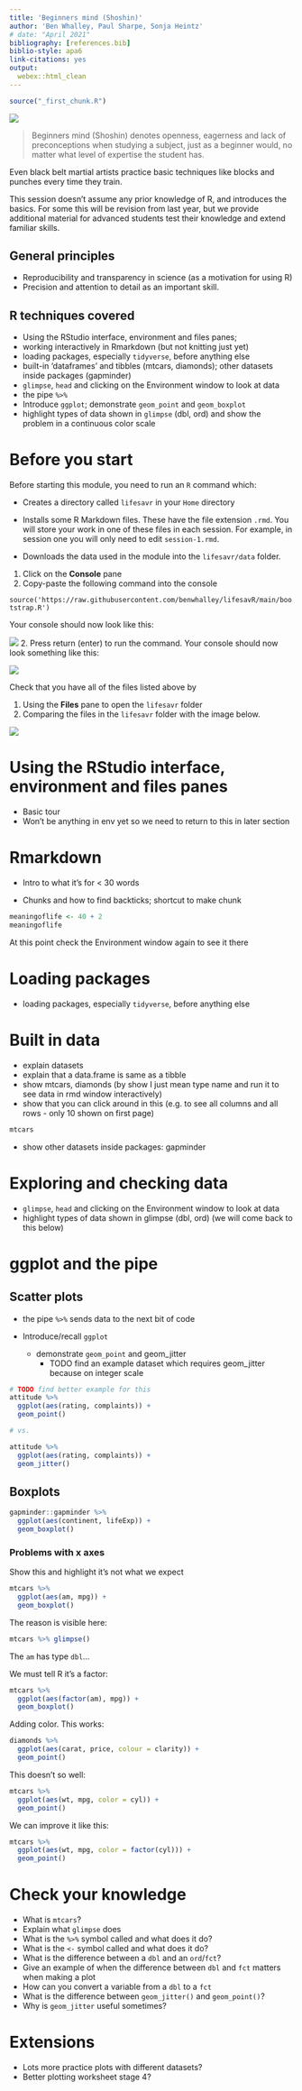 ```yaml
---
title: 'Beginners mind (Shoshin)'
author: 'Ben Whalley, Paul Sharpe, Sonja Heintz'
# date: "April 2021"
bibliography: [references.bib]
biblio-style: apa6
link-citations: yes
output:
  webex::html_clean
---
```


```r
source("_first_chunk.R")
```

![](images/shoshin.jpg)


> Beginners mind (Shoshin) denotes openness, eagerness and lack of preconceptions when studying a subject, just as a beginner would, no matter what level of expertise the student has. 

Even black belt martial artists practice basic techniques like blocks and punches every time they train. 

This session doesn't assume any prior knowledge of R, and introduces the basics. For some this will be revision from
last year, but we provide additional material for advanced students test their knowledge and extend familiar skills.

## General principles

- Reproducibility and transparency in science (as a motivation for using R)
- Precision and attention to detail as an important skill.

## R techniques covered 

- Using the RStudio interface, environment and files panes; 
- working interactively in Rmarkdown (but not knitting just yet)
- loading packages, especially `tidyverse`, before anything else
- built-in 'dataframes' and tibbles (mtcars, diamonds); other datasets inside packages (gapminder)
- `glimpse`, `head` and clicking on the Environment window to look at data
- the pipe `%>%`
- Introduce `ggplot`; demonstrate `geom_point` and `geom_boxplot`
- highlight types of data shown in `glimpse` (dbl, ord) and show the problem in a continuous color scale

# Before you start

Before starting this module, you need to run an `R` command which:

- Creates a directory called `lifesavr` in your `Home` directory

- Installs some R Markdown files. These have the file extension `.rmd`. You will store your work in one of these files in each session. For example, in session one you will only need to edit `session-1.rmd`.

- Downloads the data used in the module into the `lifesavr/data` folder.

1. Click on the **Console** pane
1. Copy-paste the following command into the console

`source('https://raw.githubusercontent.com/benwhalley/lifesavR/main/bootstrap.R')`

Your console should now look like this:

![](images/bootstrap_command.png)
2. Press return (enter) to run the command. Your console should now look something like this:

![](images/bootstrap_success.png)

:::{.exercise}

Check that you have all of the files listed above by

1. Using the **Files** pane to open the `lifesavr` folder
1. Comparing the files in the `lifesavr` folder with the image below.

![](images/bootstrap_files.png)

:::

# Using the RStudio interface, environment and files panes

- Basic tour
- Won't be anything in env yet so we need to return to this in later section

# Rmarkdown

- Intro to what it's for < 30 words

- Chunks and how to find backticks; shortcut to make chunk


```r
meaningoflife <- 40 + 2
meaningoflife
```

At this point check the Environment window again to see it there

# Loading packages

- loading packages, especially `tidyverse`, before anything else


# Built in data

- explain datasets
- explain that a data.frame is same as a tibble
- show mtcars, diamonds (by show I just mean type name and run it to see data in rmd window interactively)
- show that you can click around in this (e.g. to see all columns and all rows - only 10 shown on first page)

```r
mtcars
```

- show other datasets inside packages: gapminder

# Exploring and checking data

- `glimpse`, `head` and clicking on the Environment window to look at data
- highlight types of data shown in glimpse (dbl, ord)  (we will come back to this below)

# ggplot and the pipe

## Scatter plots

- the pipe `%>%` sends data to the next bit of code

- Introduce/recall `ggplot`
  - demonstrate `geom_point` and geom_jitter
    - TODO find an example dataset which requires geom_jitter because on integer scale

```r
# TODO find better example for this
attitude %>%
  ggplot(aes(rating, complaints)) +
  geom_point()

# vs.

attitude %>%
  ggplot(aes(rating, complaints)) +
  geom_jitter()
```


## Boxplots

```r
gapminder::gapminder %>%
  ggplot(aes(continent, lifeExp)) +
  geom_boxplot()
```

### Problems with x axes

Show this and highlight it's not what we expect

```r
mtcars %>%
  ggplot(aes(am, mpg)) +
  geom_boxplot()
```

The reason is visible here:

```r
mtcars %>% glimpse()
```

The `am` has type `dbl`...
 
We must tell R it's a factor:

```r
mtcars %>%
  ggplot(aes(factor(am), mpg)) +
  geom_boxplot()
```

Adding color. This works:

```r
diamonds %>%
  ggplot(aes(carat, price, colour = clarity)) +
  geom_point()
```

This doesn't so well:

```r
mtcars %>%
  ggplot(aes(wt, mpg, color = cyl)) +
  geom_point()
```

We can improve it like this:

```r
mtcars %>%
  ggplot(aes(wt, mpg, color = factor(cyl))) +
  geom_point()
```

# Check your knowledge

- What is `mtcars`?
- Explain what `glimpse` does
- What is the `%>%` symbol called and what does it do?
- What is the `<-` symbol called and what does it do?
- What is the difference between a `dbl` and an `ord`/`fct`?
- Give an example of when the difference between `dbl` and `fct` matters when making a plot
- How can you convert a variable from a `dbl` to a `fct`
- What is the difference between `geom_jitter()` and `geom_point()`? 
- Why is `geom_jitter` useful sometimes?

# Extensions

- Lots more practice plots with different datasets?
- Better plotting worksheet stage 4?
